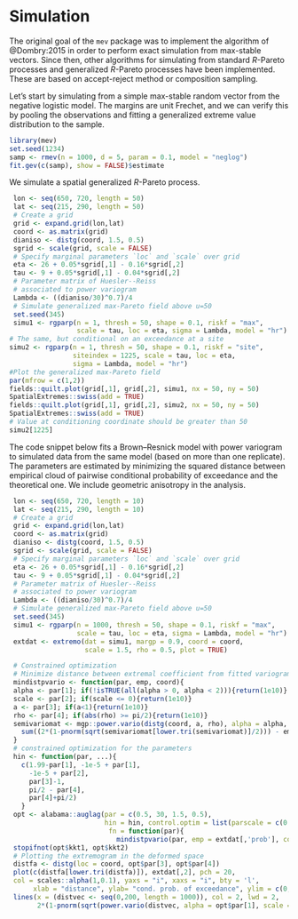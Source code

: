 # Simulation

The original goal of the `mev` package was to implement the algorithm of @Dombry:2015 in order to perform exact simulation from max-stable vectors. Since then, other algorithms for simulating from standard $R$-Pareto processes and generalized $R$-Pareto processes have been implemented. These are based on accept-reject method or composition sampling. 

Let's start by simulating from a simple max-stable random vector from the negative logistic model. The margins are unit Frechet, and we can verify this by pooling the observations and fitting a generalized extreme value distribution to the sample.

```r
library(mev)
set.seed(1234)
samp <- rmev(n = 1000, d = 5, param = 0.1, model = "neglog") 
fit.gev(c(samp), show = FALSE)$estimate
```

We simulate a spatial generalized $R$-Pareto process.

```r
 lon <- seq(650, 720, length = 50)
 lat <- seq(215, 290, length = 50)
 # Create a grid
 grid <- expand.grid(lon,lat)
 coord <- as.matrix(grid)
 dianiso <- distg(coord, 1.5, 0.5)
 sgrid <- scale(grid, scale = FALSE)
 # Specify marginal parameters `loc` and `scale` over grid
 eta <- 26 + 0.05*sgrid[,1] - 0.16*sgrid[,2]
 tau <- 9 + 0.05*sgrid[,1] - 0.04*sgrid[,2]
 # Parameter matrix of Huesler--Reiss
 # associated to power variogram
 Lambda <- ((dianiso/30)^0.7)/4
 # Simulate generalized max-Pareto field above u=50
 set.seed(345)
 simu1 <- rgparp(n = 1, thresh = 50, shape = 0.1, riskf = "max",
                 scale = tau, loc = eta, sigma = Lambda, model = "hr")
# The same, but conditional on an exceedance at a site    
simu2 <- rgparp(n = 1, thresh = 50, shape = 0.1, riskf = "site", 
                siteindex = 1225, scale = tau, loc = eta,
                sigma = Lambda, model = "hr")
#Plot the generalized max-Pareto field
par(mfrow = c(1,2))
fields::quilt.plot(grid[,1], grid[,2], simu1, nx = 50, ny = 50)
SpatialExtremes::swiss(add = TRUE)
fields::quilt.plot(grid[,1], grid[,2], simu2, nx = 50, ny = 50)
SpatialExtremes::swiss(add = TRUE)
# Value at conditioning coordinate should be greater than 50
simu2[1225]
```

The code snippet below fits a Brown--Resnick model with power variogram to simulated data from the same model (based on more than one replicate). The parameters are estimated by minimizing the squared distance between empirical cloud of pairwise conditional probability of exceedance and the theoretical one. We include geometric anisotropy in the analysis.

```r
 lon <- seq(650, 720, length = 10)
 lat <- seq(215, 290, length = 10)
 # Create a grid
 grid <- expand.grid(lon,lat)
 coord <- as.matrix(grid)
 dianiso <- distg(coord, 1.5, 0.5)
 sgrid <- scale(grid, scale = FALSE)
 # Specify marginal parameters `loc` and `scale` over grid
 eta <- 26 + 0.05*sgrid[,1] - 0.16*sgrid[,2]
 tau <- 9 + 0.05*sgrid[,1] - 0.04*sgrid[,2]
 # Parameter matrix of Huesler--Reiss
 # associated to power variogram
 Lambda <- ((dianiso/30)^0.7)/4
 # Simulate generalized max-Pareto field above u=50
 set.seed(345)
 simu1 <- rgparp(n = 1000, thresh = 50, shape = 0.1, riskf = "max",
                 scale = tau, loc = eta, sigma = Lambda, model = "hr")
 extdat <- extremo(dat = simu1, margp = 0.9, coord = coord,
                   scale = 1.5, rho = 0.5, plot = TRUE)

 # Constrained optimization
 # Minimize distance between extremal coefficient from fitted variogram
 mindistpvario <- function(par, emp, coord){
 alpha <- par[1]; if(!isTRUE(all(alpha > 0, alpha < 2))){return(1e10)}
 scale <- par[2]; if(scale <= 0){return(1e10)}
 a <- par[3]; if(a<1){return(1e10)}
 rho <- par[4]; if(abs(rho) >= pi/2){return(1e10)}
 semivariomat <- mgp::power.vario(distg(coord, a, rho), alpha = alpha, scale = scale)
   sum((2*(1-pnorm(sqrt(semivariomat[lower.tri(semivariomat)]/2))) - emp)^2)
 }
 # constrained optimization for the parameters
 hin <- function(par, ...){
   c(1.99-par[1], -1e-5 + par[1],
     -1e-5 + par[2],
     par[3]-1,
     pi/2 - par[4],
     par[4]+pi/2)
   }
 opt <- alabama::auglag(par = c(0.5, 30, 1.5, 0.5),
                        hin = hin, control.optim = list(parscale = c(0.5, 30, 1.5, 0.5)),
                         fn = function(par){
                           mindistpvario(par, emp = extdat[,'prob'], coord = coord)})
 stopifnot(opt$kkt1, opt$kkt2)
 # Plotting the extremogram in the deformed space
 distfa <- distg(loc = coord, opt$par[3], opt$par[4])
 plot(c(distfa[lower.tri(distfa)]), extdat[,2], pch = 20,
 col = scales::alpha(1,0.1), yaxs = "i", xaxs = "i", bty = 'l',
      xlab = "distance", ylab= "cond. prob. of exceedance", ylim = c(0,1))
 lines(x = (distvec <- seq(0,200, length = 1000)), col = 2, lwd = 2,
       2*(1-pnorm(sqrt(power.vario(distvec, alpha = opt$par[1], scale = opt$par[2])/2))))
```


